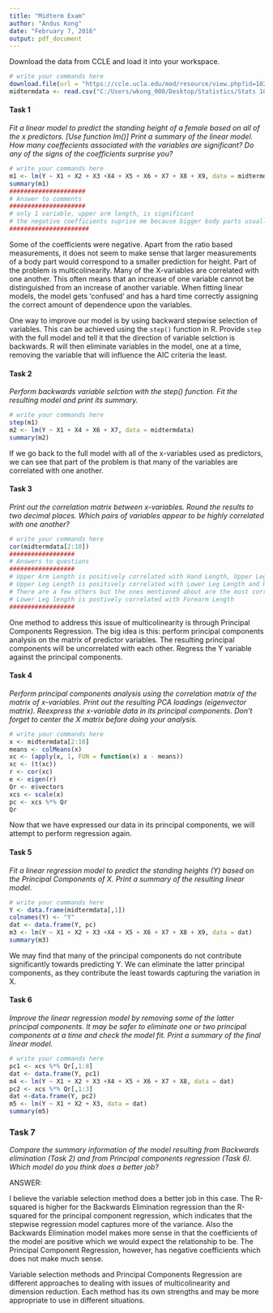 ```yaml
---
title: "Midterm Exam"
author: "Andus Kong"
date: "February 7, 2016"
output: pdf_document
---
```


Download the data from CCLE and load it into your workspace.

```r
# write your commands here
download.file(url = "https://ccle.ucla.edu/mod/resource/view.php?id=1021920", destfile = "PCRData.csv")
midtermdata <- read.csv("C:/Users/wkong_000/Desktop/Statistics/Stats 102B/Data Sets/PCRData.csv")
```

#### Task 1 

_Fit a linear model to predict the standing height of a female based on all of the x predictors. [Use function lm()] Print a summary of the linear model. How many coeffecients associated with the variables are significant? Do any of the signs of the coefficients surprise you?_

```r
# write your commands here
m1 <- lm(Y ~ X1 + X2 + X3 +X4 + X5 + X6 + X7 + X8 + X9, data = midtermdata)
summary(m1) 
#####################
# Answer to comments
#####################
# only 1 variable, upper arm length, is significant
# the negative coefficients suprise me because bigger body parts usually mean taller people
######################
```

Some of the coefficients were negative. Apart from the ratio based measurements, it does not seem to make sense that larger measurements of a body part would correspond to a smaller prediction for height. Part of the problem is multicolinearity. Many of the X-variables are correlated with one another. This often means that an increase of one variable cannot be distinguished from an increase of another variable. When fitting linear models, the model gets 'confused' and has a hard time correctly assigning the correct amount of dependence upon the variables.

One way to improve our model is by using backward stepwise selection of variables. This can be achieved using the `step()` function in R. Provide `step` with the full model and tell it that the direction of variable selction is backwards. R will then eliminate variables in the model, one at a time, removing the variable that will influence the AIC criteria the least.

#### Task 2 

_Perform backwards variable selction with the step() function. Fit the resulting model and print its summary._

```r
# write your commands here
step(m1)
m2 <- lm(Y ~ X1 + X4 + X6 + X7, data = midtermdata)
summary(m2)
```

If we go back to the full model with all of the x-variables used as predictors, we can see that part of the problem is that many of the variables are correlated with one another.

#### Task 3

_Print out the correlation matrix between x-variables. Round the results to two decimal places. Which pairs of variables appear to be highly correlated with one another?_

```r
# write your commands here
cor(midtermdata[2:10])
##################
# Answers to questions
##################
# Upper Arm Length is positively correlated with Hand Length, Upper Leg Length, and Lower Leg Length
# Upper Leg Length is positively correlated with Lower Leg Length and Hand Length
# There are a few others but the ones mentioned about are the most correlated
# Lower Leg length is postively correlated with Forearm Length
##################
```

One method to address this issue of multicolinearity is through Principal Components Regression. The big idea is this: perform principal components analysis on the matrix of predictor variables. The resulting principal components will be uncorrelated with each other. Regress the Y variable against the principal components.

#### Task 4

_Perform principal components analysis using the correlation matrix of the matrix of x-variables. Print out the resulting PCA loadings (eigenvector matrix). Reexpress the x-variable data in its principal components. Don't forget to center the X matrix before doing your analysis._

```r
# write your commands here
x <- midtermdata[2:10]
means <- colMeans(x)
xc <- (apply(x, 1, FUN = function(x) x - means))
xc <- (t(xc))
r <- cor(xc)
e <- eigen(r)
Qr <- e$vectors
xcs <- scale(x)
pc <- xcs %*% Qr
Qr
```

Now that we have expressed our data in its principal components, we will attempt to perform regression again.

#### Task 5

_Fit a linear regression model to predict the standing heights (Y) based on the Principal Components of X. Print a summary of the resulting linear model._

```r
# write your commands here
Y <- data.frame(midtermdata[,1])
colnames(Y) <- "Y"
dat <- data.frame(Y, pc)
m3 <- lm(Y ~ X1 + X2 + X3 +X4 + X5 + X6 + X7 + X8 + X9, data = dat)
summary(m3)
```
 
We may find that many of the principal components do not contribute significantly towards predicting Y. We can eliminate the latter principal components, as they contribute the least towards capturing the variation in X.

#### Task 6

_Improve the linear regression model by removing some of the latter principal components. It may be safer to eliminate one or two principal components at a time and check the model fit. Print a summary of the final linear model._

```r
# write your commands here
pc1 <- xcs %*% Qr[,1:8]
dat <- data.frame(Y, pc1)
m4 <- lm(Y ~ X1 + X2 + X3 +X4 + X5 + X6 + X7 + X8, data = dat)
pc2 <- xcs %*% Qr[,1:3]
dat <-data.frame(Y, pc2)
m5 <- lm(Y ~ X1 + X2 + X3, data = dat)
summary(m5)
```

### Task 7

_Compare the summary information of the model resulting from Backwards elimination (Task 2) and from Principal components regression (Task 6). Which model do you think does a better job?_

ANSWER:  

I believe the variable selection method does a better job in this case. The R-squared is higher for the Backwards Elimination regression than the R-squared for the principal component regression, which indicates that the stepwise regression model captures more of the variance. Also the Backwards Elimination model makes more sense in that the coefficients of the model are positive which we would expect the relationship to be. The Principal Component Regression, however, has negative coefficients which does not make much sense.

Variable selection methods and Principal Components Regression are different approaches to dealing with issues of multicolinearity and dimension reduction. Each method has its own strengths and may be more appropriate to use in different situations.
